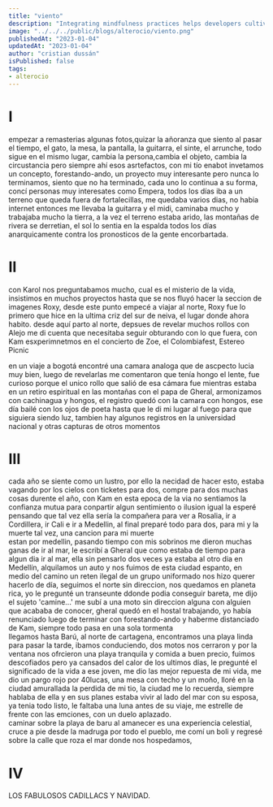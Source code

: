 ```yaml
---
title: "viento"
description: "Integrating mindfulness practices helps developers cultivate present-moment awareness, fostering focus, problem-solving, and work-life balance."
image: "../../../public/blogs/alterocio/viento.png"
publishedAt: "2023-01-04"
updatedAt: "2023-01-04"
author: "cristian dussán"
isPublished: false
tags:
- alterocio
---
```


# I

empezar a remasterias algunas fotos,quizar la añoranza que siento al pasar el tiempo, el gato, la mesa, la pantalla, la guitarra, el sinte, el arrunche, todo sigue en el mismo lugar, cambia la persona,cambia el objeto, cambia la circustancia pero siempre ahí esos asrtefactos, con mi tío enabot invetamos un concepto, forestando-ando, un proyecto muy interesante pero nunca lo terminamos, siento que no ha terminado, cada uno lo continua a su forma, concí personas muy interesates como Empera, todos los días iba a un terreno que queda fuera de fortalecillas, me quedaba varios dias, no habia internet entonces me llevaba la guitarra y el midi, caminaba mucho y trabajaba mucho la tierra,
a la vez el terreno estaba arido, las montañas de rivera se derretian, el sol lo sentia en la espalda todos los días anarquicamente contra los pronosticos de la gente encorbartada.


# II

con Karol nos preguntabamos mucho, cual es el misterio de la vida, insistimos en muchos proyectos hasta que se nos fluyó hacer la seccion de imagenes Roxy, desde este punto empecé a viajar al norte, Roxy fue lo primero que hice en la ultima criz del sur de neiva, el lugar donde ahora habito. desde aquí parto al norte, depsues de revelar muchos rollos con Alejo me di cuenta que necesitaba seguir obturando con lo que fuera, con Kam esxperimnetmos en el concierto de Zoe, el Colombiafest, Estereo Picnic

en un viaje a bogotá encontré una camara analoga que de ascpecto lucia muy bien, luego de revelarlas me comentaron que tenía hongo el lente, fue curioso porque el unico rollo que salió de esa cámara fue mientras estaba en un retiro espiritual en las montañas con el papa de Gheral, armonizamos con cachinagua y hongos, el registro quedó con la camara con hongos, ese día bailé con los ojos de poeta hasta que le di mi lugar al fuego para que siguiera siendo luz, tambien hay algunos registros en la universidad nacional y otras capturas de otros momentos 


# III

cada año se siente como un lustro, por ello la necidad de hacer esto, estaba vagando por los cielos con ticketes para dos, compre para dos muchas cosas durente el año, con Kam en esta epoca de la via no sentiamos la confianza mutua para conpartir algun sentimiento o ilusion igual la esperé pensando que tal vez ella sería la compañera para ver a Rosalia, ir a Cordillera, ir Cali e ir a Medellin, al final preparé todo para dos, para mi y la muerte tal vez, una cancion para mi muerte
<br/>
estan por medellin, pasando tiempo con mis sobrinos me dieron muchas ganas de ir al mar, le escribí a Gheral que como estaba de tiempo para algun dia ir al mar, ella sin pensarlo dos veces ya estaba al otro dia en Medellín, alquilamos un auto y nos fuimos de esta ciudad espanto, en medio del camino un reten ilegal de un grupo uniformado nos hizo querer hacerlo de día, seguimos el norte sin direccion, nos quedamos en planeta rica, yo le pregunté un transeunte ddonde podia conseguir bareta, me dijo el sujeto 'camine...' me subí a una moto sin direccion alguna con alguien que acababa de conocer, gheral quedó en el hostal trabajando, yo había renunciado luego de terminar con forestando-ando y haberme distanciado de Kam, siempre todo pasa en una sola tormenta
<br/>
llegamos hasta Barú, al norte de cartagena, encontramos una playa linda para pasar la tarde, ibamos conduciendo, dos motos nos cerraron y por la ventana nos ofrcieron una playa tranquila y comida a buen precio, fuimos descofiados pero ya cansados del calor de los ultimos días, le pregunté el significado de la vida a ese joven, me dio las mejor repuesta de mi vida, me dio un pargo rojo por 40lucas, una mesa con techo y un moño, lloré en la ciudad amurallada la perdida de mi tio, la ciudad me lo recuerda, siempre hablaba de ella y en sus planes estaba vivir al lado del mar con su esposa, ya tenia todo listo, le faltaba una luna antes de su viaje, me estrelle de frente con las emciones, con un duelo aplazado.
<br/>
caminar sobre la playa de baru al amanecer es una experiencia celestial, cruce a pie desde la madruga por todo el pueblo, me comí un boli y regresé sobre la calle que roza el mar donde nos hospedamos, 

# IV

LOS FABULOSOS CADILLACS Y NAVIDAD.

